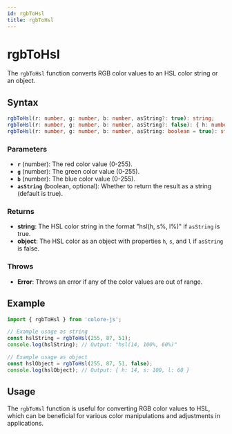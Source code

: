 ```yaml
---
id: rgbToHsl
title: rgbToHsl
---
```


# rgbToHsl

The `rgbToHsl` function converts RGB color values to an HSL color string or an object.

## Syntax

```typescript
rgbToHsl(r: number, g: number, b: number, asString?: true): string;
rgbToHsl(r: number, g: number, b: number, asString?: false): { h: number, s: number, l: number };
rgbToHsl(r: number, g: number, b: number, asString: boolean = true): string | { h: number, s: number, l: number };
```

### Parameters

- **`r`** (number): The red color value (0-255).
- **`g`** (number): The green color value (0-255).
- **`b`** (number): The blue color value (0-255).
- **`asString`** (boolean, optional): Whether to return the result as a string (default is true).

### Returns

- **string**: The HSL color string in the format "hsl(h, s%, l%)" if `asString` is true.
- **object**: The HSL color as an object with properties `h`, `s`, and `l` if `asString` is false.

### Throws

- **Error**: Throws an error if any of the color values are out of range.

## Example

```typescript
import { rgbToHsl } from 'colore-js';

// Example usage as string
const hslString = rgbToHsl(255, 87, 51);
console.log(hslString); // Output: "hsl(14, 100%, 60%)"

// Example usage as object
const hslObject = rgbToHsl(255, 87, 51, false);
console.log(hslObject); // Output: { h: 14, s: 100, l: 60 }
```

## Usage

The `rgbToHsl` function is useful for converting RGB color values to HSL, which can be beneficial for various color manipulations and adjustments in applications.

